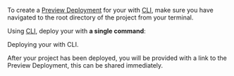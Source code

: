

To create a [Preview Deployment](/docs/v2/platform/deployments#preview) for your <Author name={props.name} /> <Type type={props.type} /> with [<ProductShortName /> CLI](/download), make sure you have navigated to the root directory of the project from your terminal.

Using [<ProductShortName /> CLI](/download), deploy your <Type type={props.type} /> with **a single command**:

<Snippet dark text="vercel" />
<Caption>Deploying your <Author name={props.name} /> <Type type={props.type} /> with <ProductShortName /> CLI.</Caption>

After your project has been deployed, you will be provided with a link to the Preview Deployment, this can be shared immediately.
